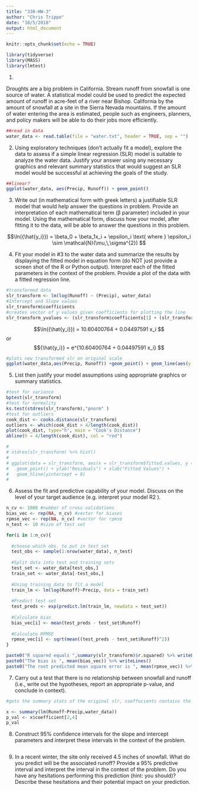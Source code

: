 ```yaml
---
title: "330-HW-3"
author: "Chris Trippe"
date: "10/5/2018"
output: html_document
---
```


```r
knitr::opts_chunk$set(echo = TRUE)
```
```r
library(tidyverse)
library(MASS)
library(lmtest)
```

1.

Droughts are a big problem in California. Stream runoff from snowfall is one source of water. A statistical model could be used to predict the expected amount of runoff in acre-feet of a river near Bishop. California by the amount of snowfall at a site in the Sierra Nevada mountains. If the amount of water entering the area is estimated, people such as engineers, planners, and policy makers will be able to do their jobs more efficiently.

```r
##read in data
water_data <- read.table(file = "water.txt", header = TRUE, sep = "")
```

2. Using exploratory techniques (don’t actually fit a model), explore the data to assess if a simple
linear regression (SLR) model is suitable to analyze the water data. Justify your answer using any
necessary graphics and relevant summary statistics that would suggest an SLR model would be
successful at achieving the goals of the study.

```r
##linear?
ggplot(water_data, aes(Precip, Runoff)) + geom_point()


```

3. Write out (in mathematical form with greek letters) a justifiable SLR model that would help answer
the questions in problem. Provide an interpretation of each mathematical term (β parameter) included
in your model. Using the mathematical form, discuss how your model, after fitting it to the
data, will be able to answer the questions in this problem.

$$\ln({\hat{y_i}}) = \beta_0 + \beta_1x_i + \epsilon_i \text{ where } \epsilon_i \sim \mathcal{N}(\mu,\,\sigma^{2})  $$

4. Fit your model in #3 to the water data and summarize the results by displaying the fitted model in
equation form (do NOT just provide a screen shot of the R or Python output). Interpret each of the
fitted parameters in the context of the problem. Provide a plot of the data with a fitted regression
line.


```r
#transformed data
slr_transform <- lm(log(Runoff) ~ (Precip), water_data)
#Intercept and Slope values
slr_transform$coefficients
#creates vector of y values given coefficients for plotting the line
slr_transform_yvalues <- (slr_transform$coefficients[1] + (slr_transform$coefficients[2] * water_data$Precip)) %>% exp()

```


$$\ln({\hat{y_i}}) = 10.60400764 + 0.04497591 x_i $$
or
$${\hat{y_i}} = e^{10.60400764 + 0.04497591 x_i} $$


```r
#plots new transformed slr on original scale
ggplot(water_data,aes(Precip, Runoff)) +geom_point() + geom_line(aes(y = slr_transform_yvalues), color = "Red")
```



5. List then justify your model assumptions using appropriate graphics or summary statistics.

```r
#test for variance
bptest(slr_transform)
#test for normality
ks.test(stdres(slr_transform),"pnorm" )
#test for outliers
cook_dist <- cooks.distance(slr_transform)
outliers <- which(cook_dist > 4/length(cook_dist))
plot(cook_dist, type="h", main = "Cook's Distance")
abline(h = 4/length(cook_dist), col = "red")

# 
# stdres(slr_transform) %>% hist()
# 
# ggplot(data = slr_transform, aes(x = slr_transform$fitted.values, y = slr_transform$residuals)) +
#   geom_point() + ylab("Residuals") + xlab("Fitted Values") +
#   geom_hline(yintercept = 0)
# 


```

6. Assess the fit and predictive capability of your model. Discuss on the level of your target audience
(e.g. interpret your model R2
).

```r
n_cv <- 1000 #number of cross validations
bias_vec <- rep(NA, n_cv) #vector for biases
rpmse_vec <- rep(NA, n_cv) #vector for rpmse
n_test <- 10 #size of test set

for(i in 1:n_cv){
   
  #choose which obs. to put in test set
  test_obs <- sample(1:nrow(water_data), n_test)
  
  #Split data into test and training sets
  test_set <- water_data[test_obs,]
  train_set <- water_data[-test_obs,]
  
  #Using training data to fit a model
  train_lm <- lm(log(Runoff)~Precip, data = train_set)
  
  #Predict test set
  test_preds <- exp(predict.lm(train_lm, newdata = test_set))
  
  #Calculate bias
  bias_vec[i] <- mean(test_preds - test_set$Runoff)
  
  #Calculate RPMSE
  rpmse_vec[i] <- sqrt(mean((test_preds - test_set$Runoff)^2))
}
```


```r
paste0("R squared equals ",summary(slr_transform)$r.squared) %>% writeLines()
paste0("The bias is ", mean(bias_vec)) %>% writeLines()
paste0("The root predicted mean square error is ", mean(rpmse_vec)) %>% writeLines()
```


7. Carry out a test that there is no relationship between snowfall and runoff (i.e., write out the hypotheses,
report an appropriate p-value, and conclude in context).

```r
#gets the summary stats of the original slr, coeffucients contains the pvalues for hypothesis test in the fourth column

x <- summary(lm(Runoff~Precip,water_data))
p_val <- x$coefficient[2,4]
p_val
```

8. Construct 95% confidence intervals for the slope and intercept parameters and interpret these intervals
in the context of the problem.

```r

```

9. In a recent winter, the site only received 4.5 inches of snowfall. What do you predict will be the
associated runoff? Provide a 95% predictive interval and interpret the interval in the context of the
problem. Do you have any hesitations performing this prediction (hint: you should)? Describe these
hesitations and their potential impact on your prediction.
